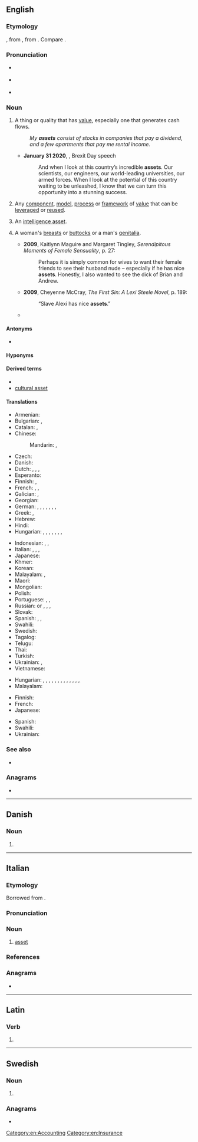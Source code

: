 {{also|ASSET|ässet}}
==English==
{{wikipedia}}

===Etymology===
{{back-formation|en|assets}}, from {{der|en|xno|asetz}}, from {{der|en|fro|assez||enough}}. Compare {{cog|enm|asseth}}.

===Pronunciation===
* {{a|RP}} {{IPA|en|/ˈæsɪt/}}
* {{a|US}} {{IPA|en|/ˈæsɛt/|/ˈæsət/}}
* {{audio|en|En-au-asset.ogg|Audio (AU)}}

===Noun===
{{en-noun}}

# A thing or quality that has [[value]], especially one that generates cash flows.
#: ''My '''assets''' consist of stocks in companies that pay a dividend, and a few apartments that pay me rental income.''
#* '''January 31 2020''', {{w|Boris Johnson}}, Brexit Day speech
#*:And when I look at this country’s incredible '''assets'''. Our scientists, our engineers, our world-leading universities, our armed forces. When I look at the potential of this country waiting to be unleashed, I know that we can turn this opportunity into a stunning success.
# {{lb|en|software}} Any [[component]], [[model]], [[process]] or [[framework]] of [[value]] that can be [[leverage]]d or [[reuse]]d.
# {{lb|en|espionage}} An [[intelligence asset]].
# {{lb|en|slang|usually|in the plural}} A woman's [[breasts]] or [[buttocks]] or a man's [[genitalia]].
#* '''2009''', Kaitlynn Maguire and Margaret Tingley, ''Serendipitous Moments of Female Sensuality'', p. 27:
#*: Perhaps it is simply common for wives to want their female friends to see their husband nude – especially if he has nice '''assets'''. Honestly, I also wanted to see the dick of Brian and Andrew.
#* '''2009''', Cheyenne McCray, ''The First Sin: A Lexi Steele Novel'', p. 189:
#*: “Slave Alexi has nice '''assets'''.”
#* {{quote-book|en|year=2016|author=Deanna Chase|title=Spirits, Rock Stars, and a Midnight Chocolate Bar: Pyper Rayne, Book 2|passage=Muse studied Ida May's breasts for a moment, then reached out and grabbed the left one. “Good size. Firm. Yeah, you got some nice '''assets'''.”}}

====Antonyms====
* {{l|en|liability}}

====Hyponyms====
{{col4|en|title=Hypnonyms of ''asset''
|capital asset
|current asset
|fixed asset
|tangible asset
|intangible asset
|physical asset
|financial asset
|asset class
|intelligence asset
}}

====Derived terms====
* {{l|en|asset-backed}}
* [[cultural asset]]

====Translations====
{{trans-top|something or someone of any value}}
* Armenian: {{t-needed|hy}}
* Bulgarian: {{t+|bg|актив}}, {{t+|bg|авоари}}
* Catalan: {{t+|ca|actiu|m}}, {{t+|ca|bé|m}}
* Chinese:
*: Mandarin: {{t+|cmn|資產|sc=Hani}}, {{t+|cmn|资产|tr=zīchǎn|sc=Hani}}
* Czech: {{t+|cs|aktivum|n}}
* Danish: {{t+|da|aktiv}}
* Dutch: {{t+|nl|activa|p}}, {{t+|nl|activum|n}}, {{t+|nl|bezit|n}},{{t+|nl|goed|n}}
* Esperanto: {{t|eo|aktivo}}
* Finnish: {{t|fi|omaisuuserä}}, {{t+|fi|voimavara}}
* French: {{t+|fr|actif|m}}, {{t+|fr|avoir|m}}, {{t+|fr|atout|m}}
* Galician: {{t+|gl|haber|m}}, {{t+|gl|ben|m}}
* Georgian: {{t-needed|ka}}
* German: {{t+|de|Aktiva|n-p}}, {{t|de|Vermögenswert|m}}, {{t+|de|Anlage|f}}, {{t+|de|Gut|n}}, {{t+|de|Vorteil|m}}, {{t+|de|Ressource|f}}, {{t+|de|Plus|n}}, {{t+|de|Pluspunkt|m}}
* Greek: {{t+|el|ενεργητικό}}, {{t+|el|περιουσιακό στοιχείο}}
* Hebrew: {{t+|he|נכס|m|tr=nekhes}}
* Hindi: {{t|hi|आस्ति|f}}
* Hungarian: {{t+|hu|erősség}}, {{t+|hu|érték}}, {{t+|hu|erőforrás}}, {{t+|hu|nyereség}}, {{t+|hu|kincs}}, {{t+|hu|haszon}}, {{t+|hu|előny}}, {{t|hu|pluszpont}}
{{trans-mid}}
* Indonesian: {{t+|id|aktiva}}, {{t+|id|harta}}, {{t+|id|aset}}
* Italian: {{t+|it|bene|m}}, {{t+|it|proprietà|f}}, {{t+|it|possedimento|m}}, {{t+|it|risorsa|f}}
* Japanese: {{t+|ja|資産|tr=しさん, shisan|sc=Jpan}}
* Khmer: {{t-needed|km}}
* Korean: {{t+|ko|자산}}
* Malayalam: {{t+|ml|സ്വത്ത്}}, {{t+|ml|ആസ്തി}}
* Maori: {{t|mi|rironga}}
* Mongolian: {{t-needed|mn}}
* Polish: {{t+|pl|aktywa|n-p}}
* Portuguese: {{t+|pt|bem}}, {{t+|pt|activo|m}}, {{t+|pt|ativo|m}}
* Russian: {{t+|ru|акти́в|m}} or {{t+|ru|акти́вы|m-p}}, {{qualifier|finance}} {{t+|ru|авуа́ры|m-p}}, {{t+|ru|иму́щество|n}}, {{t+|ru|со́бственность|f}}
* Slovak: {{t|sk|aktívum|n}}
* Spanish: {{t+|es|bien}}, {{t+|es|valor}}, {{t+|es|activo|m}} {{qualifier|economy}}
* Swahili: {{t+|sw|mali}}
* Swedish: {{t+|sv|tillgång|c}}
* Tagalog: {{t|tl|ariin}}
* Telugu: {{t+|te|ఆస్థి}}
* Thai: {{t-needed|th}}
* Turkish: {{t+|tr|varlık}}
* Ukrainian: {{t+|uk|акти́в}}, {{t|uk|майно́}}
* Vietnamese: {{t-needed|vi}}
{{trans-bottom}}

{{trans-top|any portion of one's property or effects considered of some value}}
{{trans-mid}}
* Hungarian: {{t+|hu|vagyon}}, {{t+|hu|vagyontárgy}}, {{t+|hu|eszköz}}, {{t+|hu|aktíva}}, {{t|hu|aktívum}}, {{t+|hu|javak}}, {{t+|hu|tőke}}, {{t+|hu|követelés}}, {{t|hu|vagyonelem}}, {{t|hu|kintlevőség}}, {{t+|hu|tulajdon}}, {{t+|hu|forrás}}, {{t|hu|pénzforrás}}, {{t+|hu|pénzeszköz}}
* Malayalam: {{t+|ml|സ്വത്ത്}}
{{trans-bottom}}

{{trans-top|software: any component, etc. that can be leveraged or reused}}
* Finnish: {{t+|fi|resurssi}}
* French: {{t+|fr|module|m}}
* Japanese: {{t+|ja|資産|tr=shisan|sc=Jpan}}
{{trans-mid}}
* Spanish: {{t+|es|recurso|m}}
* Swahili: {{t+|sw|mali}}
* Ukrainian: {{t|uk|ресу́рс}}
{{trans-bottom}}

===See also===
* {{l|en|ownership equity}}

===Anagrams===
* {{anagrams|en|a=aesst|SEATs|SESTA|Seats|TASes|TESSA|Tessa|easts|sates|satés|seats|setas|tases|tasse}}

[[Category:en:Accounting]]
[[Category:en:Insurance]]

----

==Danish==

===Noun===
{{head|da|noun form|g=n}}

# {{inflection of|da|as||s|def}}

----

==Italian==

===Etymology===
Borrowed from {{bor|it|en|asset}}.

===Pronunciation===
{{it-pr|àsset<ref:{{R:it:DiPI}}>}}

===Noun===
{{it-noun|m|#}}

# [[#English|asset]] {{qualifier|economic}}

===References===
<references />

===Anagrams===
* {{anagrams|it|a=aesst|sesta|stase|stesa|tasse|tessa}}

----

==Latin==

===Verb===
{{la-verb-form|asset}}

# {{inflection of|la|assō||3|s|pres|actv|subj}}

----

==Swedish==

===Noun===
{{head|sv|noun form}}

# {{sv-noun-form-def|ass}}

===Anagrams===
* {{anagrams|sv|a=aesst|asets|etsas|tasse}}